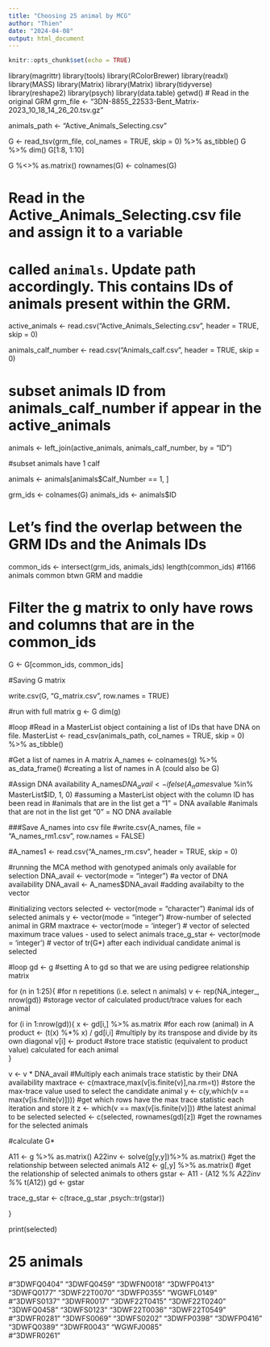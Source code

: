 ```yaml
---
title: "Choosing 25 animal by MCG"
author: "Thien"
date: "2024-04-08"
output: html_document
---
```


```r
knitr::opts_chunk$set(echo = TRUE)
```

library(magrittr)
library(tools)
library(RColorBrewer)
library(readxl)
library(MASS)
library(Matrix)
library(Matrix)
library(tidyverse)
library(reshape2)
library(psych)
library(data.table)
getwd()
# Read in the original GRM
grm_file <- "3DN-8855_22533-Bent_Matrix-2023_10_18_14_26_20.tsv.gz"

animals_path <- "Active_Animals_Selecting.csv"

G <- read_tsv(grm_file, col_names = TRUE, skip = 0) %>% as_tibble()
G %>% dim() 
G[1:8, 1:10]

G %<>% as.matrix()
rownames(G) <- colnames(G)

# Read in the Active_Animals_Selecting.csv file and assign it to a variable
# called `animals`. Update path accordingly. This contains IDs of animals present within the GRM.
active_animals <- read.csv("Active_Animals_Selecting.csv", header = TRUE, skip = 0)

animals_calf_number <- read.csv("Animals_calf.csv", header = TRUE, skip = 0)

# subset animals ID from animals_calf_number if appear in the active_animals
animals <- left_join(active_animals, animals_calf_number, by = "ID")

#subset animals have 1 calf

animals <- animals[animals$Calf_Number == 1, ]

grm_ids <- colnames(G)
animals_ids <- animals$ID

# Let's find the overlap between the GRM IDs and the Animals IDs
common_ids <- intersect(grm_ids, animals_ids)
length(common_ids) #1166 animals common btwn GRM and maddie

# Filter the g matrix to only have rows and columns that are in the common_ids
G <- G[common_ids, common_ids]

#Saving G matrix

write.csv(G, "G_matrix.csv", row.names = TRUE)

#run with full matrix
g <- G
dim(g)

#loop
#Read in a MasterList object containing a list of IDs that have DNA on file.
MasterList <- read_csv(animals_path, col_names = TRUE, skip = 0) %>% as_tibble()

#Get a list of names in A matrix
A_names <- colnames(g) %>% as_data_frame()   #creating a list of names in A (could also be G)


#Assign DNA availability
A_names$DNA_avail <- ifelse(A_names$value %in% MasterList$ID, 1, 0) #assuming a MasterList object with the column ID has been read in
#animals that are in the list get a "1" = DNA available
#animals that are not in the list get "0" = NO DNA available                


###Save A_names into csv file
#write.csv(A_names, file = "A_names_rm1.csv", row.names = FALSE)

#A_names1 <- read.csv("A_names_rm.csv", header = TRUE, skip = 0)

#running the MCA method with genotyped animals only available for selection
DNA_avail <- vector(mode = "integer")    #a vector of DNA availability
DNA_avail <- A_names$DNA_avail           #adding availabilty to the vector

#initializing vectors
selected <- vector(mode = "character")   #animal ids of selected animals
y <- vector(mode = "integer")            #row-number of selected animal in GRM
maxtrace <- vector(mode = 'integer')     # vector of selected maximum trace values - used to select animals
trace_g_star <- vector(mode = 'integer') # vector of tr(G*) after each individual candidate animal is selected

#loop
gd <- g   #setting A to gd so that we are using pedigree relationship matrix


for (n in 1:25){                          #for n repetitions (i.e. select n animals)
  v <- rep(NA_integer_, nrow(gd))         #storage vector of calculated product/trace values for each animal
  
  for (i in 1:nrow(gd)){
    x <- gd[i,] %>% as.matrix            #for each row (animal) in A
    product <- (t(x) %*% x) / gd[i,i]    #multiply by its transpose and divide by its own diagonal
    v[i] <- product                     #store trace statistic (equivalent to product value) calculated for each animal      
  }
  
  v <- v * DNA_avail                                              #Multiply each animals trace statistic by their DNA availability
  maxtrace <- c(maxtrace,max(v[is.finite(v)],na.rm=t))            #store the max-trace value used to select the candidate animal
  y <- c(y,which(v == max(v[is.finite(v)])))                      #get which rows have the max trace statistic each iteration and store it
  z <- which(v == max(v[is.finite(v)]))                           #the latest animal to be selected
  selected <- c(selected, rownames(gd)[z])                        #get the rownames for the selected animals
  
  
  
  #calculate G*
  
  A11 <- g %>% as.matrix()
  A22inv <- solve(g[y,y])%>% as.matrix()           #get the relationship between selected animals
  A12 <- g[,y] %>% as.matrix()                     #get the relationship of selected animals to others
  gstar <- A11 - (A12 %*% A22inv %*% t(A12))
  gd <- gstar
  
  trace_g_star <- c(trace_g_star ,psych::tr(gstar))
  
}

print(selected)

# 25 animals
#"3DWFQ0404"   "3DWFQ0459"   "3DWFN0018"   "3DWFP0413"   "3DWFQ0177"   "3DWF22T0070" "3DWFP0355"   "WGWFL0149"  
#"3DWFS0137"   "3DWFR0017"   "3DWF22T0415" "3DWF22T0240" "3DWFQ0458"   "3DWFS0123"   "3DWF22T0036" "3DWF22T0549"
#"3DWFR0281"   "3DWFS0069"   "3DWFS0202"   "3DWFP0398"   "3DWFP0416"   "3DWFQ0389"   "3DWFR0043"   "WGWFJ0085"  
#"3DWFR0261" 
